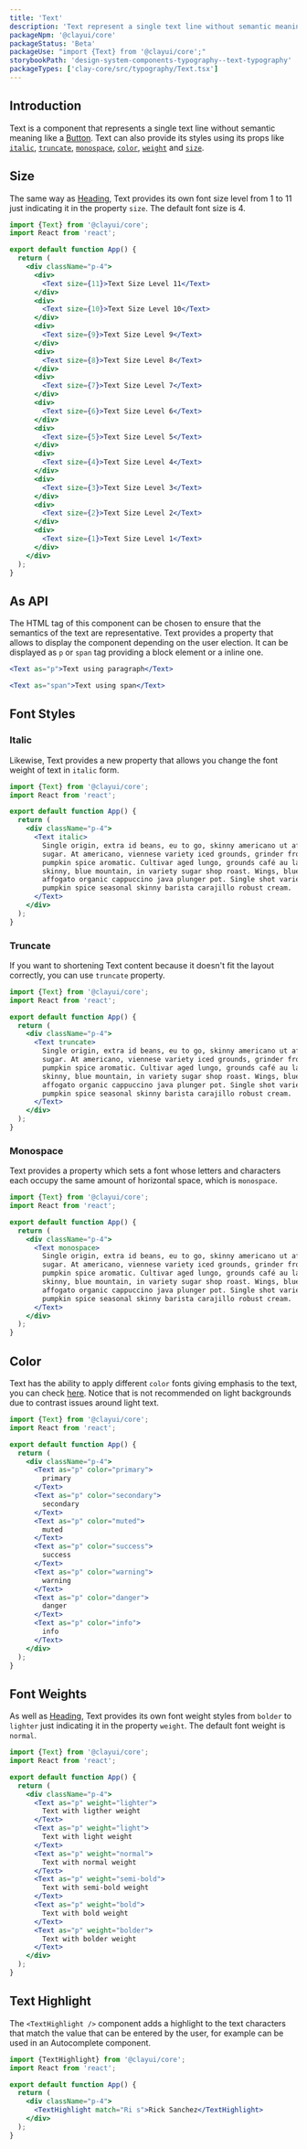 ```yaml
---
title: 'Text'
description: 'Text represent a single text line without semantic meaning.'
packageNpm: '@clayui/core'
packageStatus: 'Beta'
packageUse: "import {Text} from '@clayui/core';"
storybookPath: 'design-system-components-typography--text-typography'
packageTypes: ['clay-core/src/typography/Text.tsx']
---
```


## Introduction

Text is a component that represents a single text line without semantic meaning like a [Button](/docs/components/button). Text can also provide its styles using its props like [`italic`](#italic), [`truncate`](#truncate), [`monospace`](#monospace), [`color`](#color), [`weight`](#font-weights) and [`size`](#size).

## Size

The same way as [Heading](/docs/components/heading), Text provides its own font size level from 1 to 11 just indicating it in the property `size`. The default font size is 4.

```jsx preview
import {Text} from '@clayui/core';
import React from 'react';

export default function App() {
  return (
    <div className="p-4">
      <div>
        <Text size={11}>Text Size Level 11</Text>
      </div>
      <div>
        <Text size={10}>Text Size Level 10</Text>
      </div>
      <div>
        <Text size={9}>Text Size Level 9</Text>
      </div>
      <div>
        <Text size={8}>Text Size Level 8</Text>
      </div>
      <div>
        <Text size={7}>Text Size Level 7</Text>
      </div>
      <div>
        <Text size={6}>Text Size Level 6</Text>
      </div>
      <div>
        <Text size={5}>Text Size Level 5</Text>
      </div>
      <div>
        <Text size={4}>Text Size Level 4</Text>
      </div>
      <div>
        <Text size={3}>Text Size Level 3</Text>
      </div>
      <div>
        <Text size={2}>Text Size Level 2</Text>
      </div>
      <div>
        <Text size={1}>Text Size Level 1</Text>
      </div>
    </div>
  );
}
```

## As API

The HTML tag of this component can be chosen to ensure that the semantics of the text are representative. Text provides a property that allows to display the component depending on the user election. It can be displayed as `p` or `span` tag providing a block element or a inline one.

```jsx
<Text as="p">Text using paragraph</Text>
```

```jsx
<Text as="span">Text using span</Text>
```

## Font Styles

### Italic

Likewise, Text provides a new property that allows you change the font weight of text in `italic` form.

```jsx preview
import {Text} from '@clayui/core';
import React from 'react';

export default function App() {
  return (
    <div className="p-4">
      <Text italic>
        Single origin, extra id beans, eu to go, skinny americano ut aftertas te
        sugar. At americano, viennese variety iced grounds, grinder froth and
        pumpkin spice aromatic. Cultivar aged lungo, grounds café au lait,
        skinny, blue mountain, in variety sugar shop roast. Wings, blue mountain
        affogato organic cappuccino java plunger pot. Single shot variety
        pumpkin spice seasonal skinny barista carajillo robust cream.
      </Text>
    </div>
  );
}
```

### Truncate

If you want to shortening Text content because it doesn't fit the layout correctly, you can use `truncate` property.

```jsx preview
import {Text} from '@clayui/core';
import React from 'react';

export default function App() {
  return (
    <div className="p-4">
      <Text truncate>
        Single origin, extra id beans, eu to go, skinny americano ut aftertas te
        sugar. At americano, viennese variety iced grounds, grinder froth and
        pumpkin spice aromatic. Cultivar aged lungo, grounds café au lait,
        skinny, blue mountain, in variety sugar shop roast. Wings, blue mountain
        affogato organic cappuccino java plunger pot. Single shot variety
        pumpkin spice seasonal skinny barista carajillo robust cream.
      </Text>
    </div>
  );
}
```

### Monospace

Text provides a property which sets a font whose letters and characters each occupy the same amount of horizontal space, which is `monospace`.

```jsx preview
import {Text} from '@clayui/core';
import React from 'react';

export default function App() {
  return (
    <div className="p-4">
      <Text monospace>
        Single origin, extra id beans, eu to go, skinny americano ut aftertas te
        sugar. At americano, viennese variety iced grounds, grinder froth and
        pumpkin spice aromatic. Cultivar aged lungo, grounds café au lait,
        skinny, blue mountain, in variety sugar shop roast. Wings, blue mountain
        affogato organic cappuccino java plunger pot. Single shot variety
        pumpkin spice seasonal skinny barista carajillo robust cream.
      </Text>
    </div>
  );
}
```

## Color

Text has the ability to apply different `color` fonts giving emphasis to the text, you can check [here](/docs/css/typography#css-contextual-texts). Notice that is not recommended on light backgrounds due to contrast issues around light text.

```jsx preview
import {Text} from '@clayui/core';
import React from 'react';

export default function App() {
  return (
    <div className="p-4">
      <Text as="p" color="primary">
        primary
      </Text>
      <Text as="p" color="secondary">
        secondary
      </Text>
      <Text as="p" color="muted">
        muted
      </Text>
      <Text as="p" color="success">
        success
      </Text>
      <Text as="p" color="warning">
        warning
      </Text>
      <Text as="p" color="danger">
        danger
      </Text>
      <Text as="p" color="info">
        info
      </Text>
    </div>
  );
}
```

## Font Weights

As well as [Heading](/docs/components/heading), Text provides its own font weight styles from `bolder` to `lighter` just indicating it in the property `weight`. The default font weight is `normal`.

```jsx preview
import {Text} from '@clayui/core';
import React from 'react';

export default function App() {
  return (
    <div className="p-4">
      <Text as="p" weight="lighter">
        Text with ligther weight
      </Text>
      <Text as="p" weight="light">
        Text with light weight
      </Text>
      <Text as="p" weight="normal">
        Text with normal weight
      </Text>
      <Text as="p" weight="semi-bold">
        Text with semi-bold weight
      </Text>
      <Text as="p" weight="bold">
        Text with bold weight
      </Text>
      <Text as="p" weight="bolder">
        Text with bolder weight
      </Text>
    </div>
  );
}
```

## Text Highlight

The `<TextHighlight />` component adds a highlight to the text characters that match the value that can be entered by the user, for example can be used in an Autocomplete component.

```jsx preview
import {TextHighlight} from '@clayui/core';
import React from 'react';

export default function App() {
  return (
    <div className="p-4">
      <TextHighlight match="Ri s">Rick Sanchez</TextHighlight>
    </div>
  );
}
```
